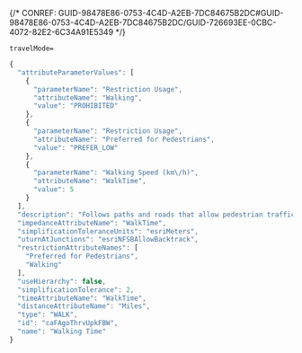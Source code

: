 

{/* CONREF: GUID-98478E86-0753-4C4D-A2EB-7DC84675B2DC#GUID-98478E86-0753-4C4D-A2EB-7DC84675B2DC/GUID-726693EE-0CBC-4072-82E2-6C34A91E5349  */}

`travelMode=` 

```javascript
{
  "attributeParameterValues": [
    {
      "parameterName": "Restriction Usage",
      "attributeName": "Walking",
      "value": "PROHIBITED"
    },
    {
      "parameterName": "Restriction Usage",
      "attributeName": "Preferred for Pedestrians",
      "value": "PREFER_LOW"
    },
    {
      "parameterName": "Walking Speed (km\/h)",
      "attributeName": "WalkTime",
      "value": 5
    }
  ],
  "description": "Follows paths and roads that allow pedestrian traffic and finds solutions that optimize travel time. The walking speed is set to 5 kilometers per hour.",
  "impedanceAttributeName": "WalkTime",
  "simplificationToleranceUnits": "esriMeters",
  "uturnAtJunctions": "esriNFSBAllowBacktrack",
  "restrictionAttributeNames": [
    "Preferred for Pedestrians",
    "Walking"
  ],
  "useHierarchy": false,
  "simplificationTolerance": 2,
  "timeAttributeName": "WalkTime",
  "distanceAttributeName": "Miles",
  "type": "WALK",
  "id": "caFAgoThrvUpkFBW",
  "name": "Walking Time"
}
```

 
